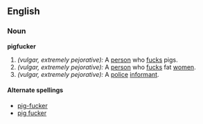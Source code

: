==English==

===Noun===
'''pigfucker'''
#''(vulgar, extremely pejorative):'' A [[person]] who [[fuck]]s pigs.
#''(vulgar, extremely pejorative):'' A [[person]] who [[fuck]]s fat [[women]].
#''(vulgar, extremely pejorative):'' A [[police]] [[informant]].

====Alternate spellings====
*[[pig-fucker]]
*[[pig fucker]]